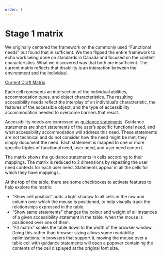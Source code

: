 ```yaml
---
order: 1
---
```


# Stage 1 matrix

We originally centered the framework on the commonly used “Functional needs” but found that in sufficient. We then flipped the entire framework to echo work being done on standards in Canada and focused on the content characteristics. What we discovered was that both are insufficient. The current matrix reflects that disability is an interaction between the environment and the individual. 

[Current Draft Matrix](https://michael-n-cooper.github.io/daf-front/matrix-accommtype/)

Each cell represents an intersection of the individual abilities, accommodation types, and object characteristics. The resulting accessibility needs reflect the interplay of an individual’s characteristic, the features of the accessible object, and the type of accessibility accommodation needed to overcome barriers that result. 

Accessibility needs are expressed as [guidance statements](https://michael-n-cooper.github.io/daf-front/guidance-statements). Guidance statements are short statements of the user’s specific functional need, and what accessibility accommodation will address this need. These statements are not technical and do not consider how the need might be met, they simply document the need. Each statement is mapped to one or more specific triples of functional need, user need, and user need context.

The matrix shows the guidance statements in cells according to their mappings. The matrix is reduced to 2 dimensions by repeating the user need contexts for each user need. Statements appear in all the cells for which they have mappings.

At the top of the table, there are some checkboxes to activate features to help explore the matrix:

* “Show cell position” adds a light shadow to all cells in the row and column over which the mouse is positioned, to help visually track the relationships expressed in the table.  
* “Show same statements” changes the colour and weight of all instances of a given accessibility statement in the table, when the mouse is positioned over one of them.  
* “Fit matrix” scales the table down to the width of the browser window. Doing this rather than browser sizing allows some readability optimizations. In browsers that support it, moving the mouse over a table cell with guidance statements will open a popover containing the contents of the cell displayed at the original font size.
